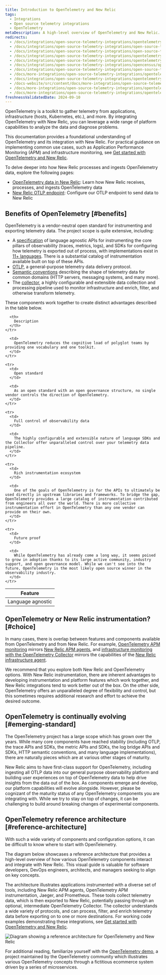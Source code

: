 ```yaml
---
title: Introduction to OpenTelemetry and New Relic
tags:
  - Integrations
  - Open source telemetry integrations
  - OpenTelemetry
metaDescription: A high-level overview of OpenTelemetry and New Relic.
redirects:
  - /docs/integrations/open-source-telemetry-integrations/opentelemetry/introduction-opentelemetry-new-relic
  - /docs/integrations/open-source-telemetry-integrations/open-source-telemetry-integration-list/new-relics-opentelemetry-integration
  - /docs/integrations/open-source-telemetry-integrations/open-source-telemetry-integration-list/opentelemetry-exporter
  - /docs/integrations/open-source-telemetry-integrations/opentelemetry/opentelemetry-exporter
  - /docs/integrations/open-source-telemetry-integrations/opentelemetry/introduction-opentelemetry
  - /docs/integrations/open-source-telemetry-integrations/opencensus/opencensus-exporter
  - /docs/integrations/open-source-telemetry-integrations/open-source-telemetry-integration-list/new-relics-opencensus-integration
  - /docs/more-integrations/open-source-telemetry-integrations/opentelemetry/introduction-opentelemetry-new-relic
  - /docs/integrations/open-source-telemetry-integrations/opentelemetry/opentelemetry-concepts/
  - /docs-website/src/content/docs/more-integrations/open-source-telemetry-integrations/opentelemetry/opentelemetry-ref-architecture/
  - /docs/more-integrations/open-source-telemetry-integrations/opentelemetry/opentelemetry-comparison
  - /docs/more-integrations/open-source-telemetry-integrations/opentelemetry/opentelemetry-introduction
freshnessValidatedDate: 2024-09-10
---
```


OpenTelemetry is a toolkit to gather telemetry from applications, infrastructure (hosts, Kubernetes, etc.), and more. By integrating OpenTelemetry with New Relic, you can leverage a wide range of platform capabilities to analyze the data and diagnose problems.

This documentation provides a foundational understanding of OpenTelemetry and its integration with New Relic. For practical guidance on implementing common use cases, such as Application Performance Monitoring (APM) and infrastructure monitoring, see [Get started with OpenTelemetry and New Relic](/docs/opentelemetry/get-started/opentelemetry-get-started-intro/). 

To delve deeper into how New Relic processes and ingests OpenTelemetry data, explore the following pages:
* [OpenTelemetry data in New Relic](/docs/opentelemetry/best-practices/opentelemetry-data-overview/): Learn how New Relic receives, processes, and ingests OpenTelemetry data
* [New Relic OTLP endpoint](/docs/opentelemetry/best-practices/opentelemetry-otlp/): Configure our OTLP endpoint to send data to New Relic


## Benefits of OpenTelemetry [#benefits]

OpenTelemetry is a vendor-neutral open standard for instrumenting and exporting telemetry data. The project scope is quite extensive, including:

* A [specification](https://opentelemetry.io/docs/specs/otel/) of language agnostic APIs for instrumenting the core pillars of observability (traces, metrics, logs), and SDKs for configuring how telemetry is exported out of process, with implementations exist in [11+ languages](https://opentelemetry.io/docs/languages/). There is a substantial catalog of instrumentation available built on top of these APIs.
* [OTLP](https://opentelemetry.io/docs/specs/otlp/), a general-purpose telemetry data delivery protocol.
* [Semantic conventions](https://opentelemetry.io/docs/specs/semconv/) describing the shape of telemetry data for common domains (HTTP servers, messaging systems, and many more).
* The [collector](https://opentelemetry.io/docs/collector/), a highly configurable and extensible data collection and processing pipeline used to monitor infrastructure and enrich, filter, and otherwise transform telemetry.

These components work together to create distinct advantages described in the table below.

<table>
  <thead>
    <tr>
      <th style={{ width: "200px" }}>
        Feature
      </th>

      <th>
        Description
      </th>
    </tr>
  </thead>

  <tbody>
    <tr>
      <td>
        Language agnostic
      </td>

      <td>
        OpenTelemetry reduces the cognitive load of polyglot teams by providing one vocabulary and one toolkit.
      </td>
    </tr>

    <tr>
      <td>
        Open standard
      </td>

      <td>
        As an open standard with an open governance structure, no single vendor controls the direction of OpenTelemetry.
      </td>
    </tr>

    <tr>
      <td>
        Full control of observability data
      </td>

      <td>
        The highly configurable and extensible nature of language SDKs and the Collector offer unparalleled control over your telemetry data pipeline.
      </td>
    </tr>

    <tr>
      <td>
        Rich instrumentation ecosystem
      </td>

      <td>
        One of the goals of OpenTelemetry is for the APIs to ultimately be used directly in upstream libraries and frameworks. To bridge the gap, OpenTelemetry provides a large catalog of instrumentation contributed from engineers all over the world. There is more collective instrumentation effort in OpenTelemetry than any one vendor can provide on their own.
      </td>
    </tr>

    <tr>
      <td>
        Future proof
      </td>

      <td>
        While OpenTelemetry has already come a long way, it seems poised to grow in adoption thanks to its large active community, industry support, and open governance model. While we can't see into the future, OpenTelemetry is the most likely open source winner in the observability industry.
      </td>
    </tr>
  </tbody>
</table>

## OpenTelemetry or New Relic instrumentation? [#choice]

In many cases, there is overlap between features and components available from OpenTelemetry and from New Relic. For example, [OpenTelemetry APM monitoring](/docs/opentelemetry/get-started/apm-monitoring/opentelemetry-apm-intro/) mirrors [New Relic APM agents](/docs/apm/new-relic-apm/getting-started/introduction-apm/), and [infrastructure monitoring with the OpenTelemetry Collector](/docs/opentelemetry/get-started/collector-infra-monitoring/opentelemetry-collector-infra-intro/) mirrors the capabilities of the [New Relic infrastructure agent](/docs/infrastructure/infrastructure-monitoring/get-started/get-started-infrastructure-monitoring/).

We recommend that you explore both New Relic and OpenTelemetry options. With New Relic instrumentation, there are inherent advantages to developing instrumentation and platform features which work together, and New Relic integrations tend to work better out of the box. On the other side, OpenTelemetry offers an unparalleled degree of flexibility and control, but this sometimes requires additional research and effort to achieve the desired outcome.

## OpenTelemetry is continually evolving [#emerging-standard]

The OpenTelemetry project has a large scope which has grown over the years. While many core components have reached stability (including OTLP, the trace APIs and SDKs, the metric APIs and SDKs, the log bridge APIs and SDKs, HTTP semantic conventions, and many language implementations), there are naturally pieces which are at various other stages of maturity.

New Relic aims to have first-class support for OpenTelemetry, including ingesting all OTLP data into our general purpose observability platform and building user experiences on top of OpenTelemetry data to help drive insights from the data out of the box. As components emerge and develop, our platform capabilities will evolve alongside. However, please be cognizant of the maturity status of any OpenTelemetry components you are integrating with. While we try to stay on top of changes, it can be challenging to build around breaking changes of experimental components.

## OpenTelemetry reference architecture [#reference-architecture]

With such a wide variety of components and configuration options, it can be difficult to know where to start with OpenTelemetry.

The diagram below showcases a reference architecture that provides a high-level overview of how various OpenTelemetry components interact and integrate with New Relic. This visual guide is valuable for software developers, DevOps engineers, architects, and managers seeking to align on key concepts. 

The architecture illustrates applications instrumented with a diverse set of tools, including New Relic APM agents, OpenTelemetry APM instrumentation, Jaeger, and Prometheus. These tools collect telemetry data, which is then exported to New Relic, potentially passing through an optional, intermediate OpenTelemetry Collector. The collector understands a wide variety of protocols, and can process, filter, and enrich telemetry data before exporting on to one or more destinations. For working code examples demonstrating these integrations, see [Get started with OpenTelemetry and New Relic](/docs/opentelemetry/get-started/opentelemetry-get-started-intro/).

<img
  title="Diagram showing a reference architecture for OpenTelemetry and New Relic"
  alt="Diagram showing a reference architecture for OpenTelemetry and New Relic"
  src="/images/more-integrations_diagram_otel-ref-arch.webp"
/>

For additional reading, familiarize yourself with the [OpenTelemetry demo](https://opentelemetry.io/docs/demo/), a project maintained by the OpenTelemetry community which illustrates various OpenTelemetry concepts through a fictitious ecommerce system driven by a series of microservices.


